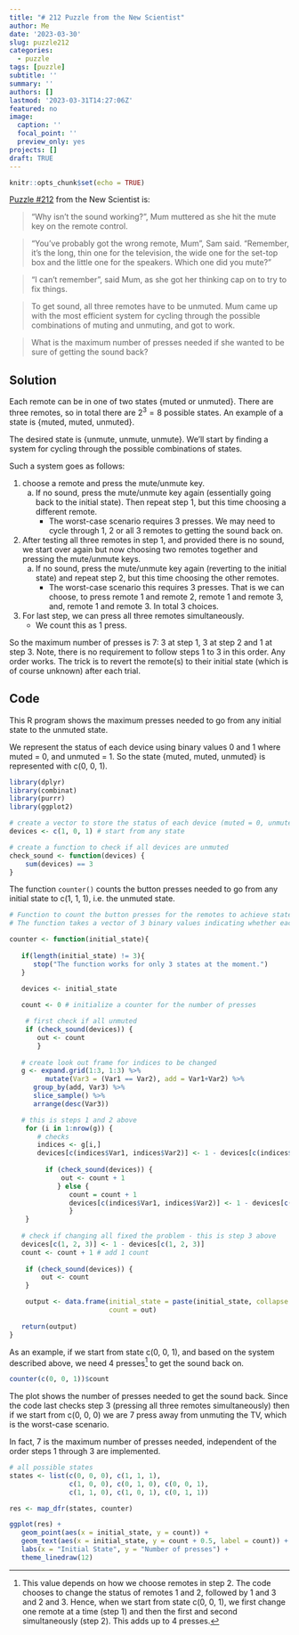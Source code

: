 ```yaml
---
title: "# 212 Puzzle from the New Scientist"
author: Me
date: '2023-03-30'
slug: puzzle212
categories:
  - puzzle
tags: [puzzle]
subtitle: ''
summary: ''
authors: []
lastmod: '2023-03-31T14:27:06Z'
featured: no
image:
  caption: ''
  focal_point: ''
  preview_only: yes
projects: []
draft: TRUE
---
```


```r
knitr::opts_chunk$set(echo = TRUE)
```

[Puzzle #212](https://www.newscientist.com/article/mg25734291-300-puzzle-212-can-you-work-out-how-sams-mum-can-unmute-her-television/) from the New Scientist is: 

> “Why isn’t the sound working?”, Mum muttered as she hit the mute key on the remote control.

> “You’ve probably got the wrong remote, Mum”, Sam said. “Remember, it’s the long, thin one for the television, the wide one for the set-top box and the little one for the speakers. Which one did you mute?”

> “I can’t remember”, said Mum, as she got her thinking cap on to try to fix things.

> To get sound, all three remotes have to be unmuted. Mum came up with the most efficient system for cycling through the possible combinations of muting and unmuting, and got to work.

> What is the maximum number of presses needed if she wanted to be sure of getting the sound back?

## Solution

Each remote can be in one of two states {muted or unmuted}. There are three remotes, so in total there are $2^3=8$ possible states. An example of a state is {muted, muted, unmuted}. 

The desired state is {unmute, unmute, unmute}. We’ll start by finding a system for cycling through the possible combinations of states. 

Such a system goes as follows:

1) choose a remote and press the mute/unmute key. 
    a) If no sound, press the mute/unmute key again (essentially going back to the initial state). Then repeat step 1, but this time choosing a different remote. 
        - The worst-case scenario requires 3 presses. We may need to cycle through 1, 2 or all 3 remotes to getting the sound back on.

2) After testing all three remotes in step 1, and provided there is no sound, we start over again but now choosing two remotes together and pressing the mute/unmute keys.
    a) If no sound, press the mute/unmute key again (reverting to the initial state) and repeat step 2, but this time choosing the other remotes.
        - The worst-case scenario this requires 3 presses. That is we can choose, to press remote 1 and remote 2, remote 1 and remote 3, and, remote 1 and remote 3. In total 3 choices. 

3) For last step, we can press all three remotes simultaneously. 
   - We count this as 1 press.

So the maximum number of presses is 7: 3 at step 1, 3 at step 2 and 1 at step 3. 
Note, there is no requirement to follow steps 1 to 3 in this order. Any order works. The trick is to revert the remote(s) to their initial state (which is of course unknown) after each trial.

## Code 
This R program shows the maximum presses needed to go from any initial state to the unmuted state.

We represent the status of each device using binary values 0 and 1 where muted = 0, and unmuted = 1. So the state {muted, muted, unmuted} is represented with c(0, 0, 1).

```r
library(dplyr)
library(combinat)
library(purrr)
library(ggplot2)

# create a vector to store the status of each device (muted = 0, unmuted = 1)
devices <- c(1, 0, 1) # start from any state

# create a function to check if all devices are unmuted
check_sound <- function(devices) {
    sum(devices) == 3
}
```

The function `counter()` counts the button presses needed to go from any initial state to c(1, 1, 1), i.e. the unmuted state. 

```r
# Function to count the button presses for the remotes to achieve state {1, 1, 1} from any initial state. 
# The function takes a vector of 3 binary values indicating whether each device is muted (0) or unmuted (1).

counter <- function(initial_state){
   
   if(length(initial_state) != 3){
      stop("The function works for only 3 states at the moment.")
   }
   
   devices <- initial_state 

   count <- 0 # initialize a counter for the number of presses

    # first check if all unmuted
    if (check_sound(devices)) {
       out <- count
       }
   
   # create look out frame for indices to be changed
   g <- expand.grid(1:3, 1:3) %>% 
         mutate(Var3 = (Var1 == Var2), add = Var1+Var2) %>% 
      group_by(add, Var3) %>% 
      slice_sample() %>% 
      arrange(desc(Var3))

   # this is steps 1 and 2 above
    for (i in 1:nrow(g)) {
       # checks  
       indices <- g[i,]
       devices[c(indices$Var1, indices$Var2)] <- 1 - devices[c(indices$Var1, indices$Var2)] # change 1 or 2 remotes. 
    
         if (check_sound(devices)) {
             out <- count + 1
            } else {
               count = count + 1
               devices[c(indices$Var1, indices$Var2)] <- 1 - devices[c(indices$Var1, indices$Var2)] # revert to initial state
               }
    }
      
   # check if changing all fixed the problem - this is step 3 above
   devices[c(1, 2, 3)] <- 1 - devices[c(1, 2, 3)]
   count <- count + 1 # add 1 count
    
    if (check_sound(devices)) {
        out <- count
    }

    output <- data.frame(initial_state = paste(initial_state, collapse = " "), 
                         count = out)
    
   return(output)
}
```

As an example, if we start from state c(0, 0, 1), and based on the system described above, we need 4 presses[^1] to get the sound back on. 

```r
counter(c(0, 0, 1))$count
```

The plot shows the number of presses needed to get the sound back. Since the code last checks step 3 (pressing all three remotes simultaneously) then if we start from c(0, 0, 0) we are 7 press away from unmuting the TV, which is the worst-case scenario. 

In fact, 7 is the maximum number of presses needed, independent of the order steps 1 through 3 are implemented. 

```r
# all possible states
states <- list(c(0, 0, 0), c(1, 1, 1), 
               c(1, 0, 0), c(0, 1, 0), c(0, 0, 1),
               c(1, 1, 0), c(1, 0, 1), c(0, 1, 1)) 

res <- map_dfr(states, counter)

ggplot(res) +
   geom_point(aes(x = initial_state, y = count)) +
   geom_text(aes(x = initial_state, y = count + 0.5, label = count)) +
   labs(x = "Initial State", y = "Number of presses") +
   theme_linedraw(12)
```

[^1]: This value depends on how we choose remotes in step 2. The code chooses to change the status of remotes 1 and 2, followed by 1 and 3 and 2 and 3. Hence, when we start from state c(0, 0, 1), we first change one remote at a time (step 1) and then the first and second simultaneously (step 2). This adds up to 4 presses. 


